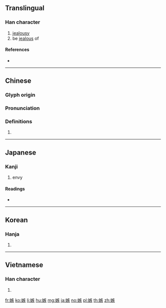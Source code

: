 {{character info/new}}
==Translingual==

===Han character===
{{Han char|rn=38|rad=女|as=10|sn=13|four=40434|canj=VKOK|ids=⿰女疾}}

# [[jealousy]]
# be [[jealous]] of

====References====
* {{Han ref|kx=0269.020|dkj=06611|dj=0536.150|hdz=21073.010|uh=5AC9|ud=23241|bh=B6FA|bd=46842}}

----

==Chinese==
{{zh-forms}}

===Glyph origin===
{{Han etym}}

===Pronunciation===
{{zh-pron
|m=jí
|c=zaat6,zat6
|h=pfs=
|md=
|mn=
|w=
|mc=y
|oc=y
|cat=
}}

===Definitions===
{{zh-hanzi}}

# {{rfdef|lang=zh}}

----

==Japanese==

===Kanji===
{{ja-kanji|grade=|rs=女10}}

# envy

====Readings====
* {{ja-readings|on=[[しつ]] (shitsu)|kun=[[ねたむ]] (netamu), [[にくむ]] (nikumu)}}

----

==Korean==

===Hanja===
{{ko-hanja|hangeul=질|rv=jil|mr=chil}}

# {{defn|lang=ko|sort=女10}}

----

==Vietnamese==

===Han character===
{{vi-hantu|[[tật]]|rs=女10}}

# {{defn|lang=vi|sort=女10}}

[[fr:嫉]]
[[ko:嫉]]
[[li:嫉]]
[[hu:嫉]]
[[mg:嫉]]
[[ja:嫉]]
[[no:嫉]]
[[pl:嫉]]
[[th:嫉]]
[[zh:嫉]]